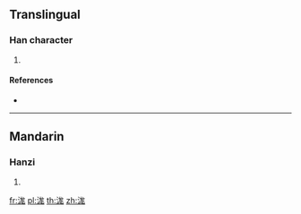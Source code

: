 {{character info/new}}
==Translingual==

===Han character===
{{Han char|rn=85|rad=水|as=07|sn=10|four=|canj=EIKH,EIUH,XEIKH|ids=⿰氵尨}}

# {{non-gloss definition|the name of a [[river]]}}

====References====
* {{Han ref|kx=0623.260|dkj=17463|dj=1021.150|hdz=31620.080|uh=6D5D|ud=27997}}

----

==Mandarin==

===Hanzi===
{{cmn-hanzi|pin=[[dí]] ([[di2]]), [[máng]] ([[mang2]])|wg=ti<sup>2</sup>, mang<sup>2</sup>}}

# {{defn|lang=cmn|sort=水07}}

[[fr:浝]]
[[pl:浝]]
[[th:浝]]
[[zh:浝]]